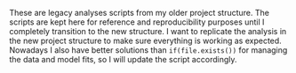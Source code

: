 ::: {.callout-note}
These are legacy analyses scripts from my older project structure. The scripts are kept here for reference and reproducibility purposes until I completely transition to the new structure. I want to replicate the analysis in the new project structure to make sure everything is working as expected. Nowadays I also have better solutions than `if(file.exists())` for managing the data and model fits, so I will update the script accordingly.
:::
